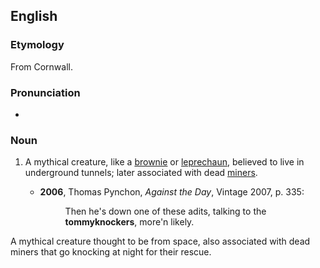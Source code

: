 ==English==

===Etymology===
From Cornwall.

===Pronunciation===
* {{IPA|/ˈtɒmiːnɒkə/}}

===Noun===
{{en-noun}}

# {{context|folklore}} A mythical creature, like a [[brownie]] or [[leprechaun]], believed to live in underground tunnels; later associated with dead [[miners]].
#* '''2006''', Thomas Pynchon, ''Against the Day'', Vintage 2007, p. 335:
#*: Then he's down one of these adits, talking to the '''tommyknockers''', more'n likely.
A mythical creature thought to be from space, also associated with dead miners that go knocking at night for their rescue.